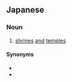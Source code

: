 ==Japanese==
{{ja-kanjitab|じん|じゃ|ぶつ|k3=ぶっ|かく|r=y|yomi=o}}

===Noun===
{{ja-noun|じんじゃぶっかく}}

# [[shrines]] [[and]] [[temples]]

====Synonyms====
* {{ja-r|寺社|じしゃ}}
* {{ja-r|社寺|しゃじ}}